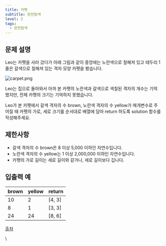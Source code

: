 ```yaml
---
title: 카펫
subtitle: 완전탐색
level: 2
tags:
  - 완전탐색
---
```


## 문제 설명

Leo는 카펫을 사러 갔다가 아래 그림과 같이 중앙에는 노란색으로 칠해져 있고 테두리 1줄은 갈색으로 칠해져 있는 격자 모양 카펫을 봤습니다.

![carpet.png](https://grepp-programmers.s3.ap-northeast-2.amazonaws.com/files/production/b1ebb809-f333-4df2-bc81-02682900dc2d/carpet.png)

Leo는 집으로 돌아와서 아까 본 카펫의 노란색과 갈색으로 색칠된 격자의 개수는 기억했지만, 전체 카펫의 크기는 기억하지 못했습니다.

Leo가 본 카펫에서 갈색 격자의 수 brown, 노란색 격자의 수 yellow가 매개변수로 주어질 때 카펫의 가로, 세로 크기를 순서대로 배열에 담아 return 하도록 solution 함수를 작성해주세요.

## 제한사항

- 갈색 격자의 수 brown은 8 이상 5,000 이하인 자연수입니다.
- 노란색 격자의 수 yellow는 1 이상 2,000,000 이하인 자연수입니다.
- 카펫의 가로 길이는 세로 길이와 같거나, 세로 길이보다 깁니다.

## 입출력 예

| brown | yellow | return   |
| ----- | ------ | -------- |
| 10    | 2      | \[4, 3\] |
| 8     | 1      | \[3, 3\] |
| 24    | 24     | \[8, 6\] |

[출처](http://hsin.hr/coci/archive/2010_2011/contest4_tasks.pdf)

\
